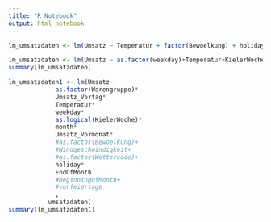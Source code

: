 ```yaml
---
title: "R Notebook"
output: html_notebook
---
```



```r
lm_umsatzdaten <- lm(Umsatz ~ Temperatur + factor(Bewoelkung) + holiday + KielerWoche + Windgeschwindigkeit + Wettercode + weekday + month + dayOfMonth + EndOfMonth + BeginningOfMonth + vorfeiertage, umsatzdaten)

lm_umsatzdaten <- lm(Umsatz ~ as.factor(weekday)+Temperatur+KielerWoche+EndOfMonth+BeginningOfMonth, umsatzdaten)
summary(lm_umsatzdaten)
```

```r
lm_umsatzdaten1 <- lm(Umsatz~
             as.factor(Warengruppe)*
             Umsatz_Vortag*
             Temperatur*
             weekday*
             as.logical(KielerWoche)*
             month*
             Umsatz_Vormonat*
             #as.factor(Bewoelkung)+
             #Windgeschwindigkeit+
             #as.factor(Wettercode)+
             holiday*
             EndOfMonth
             #BeginningOfMonth+
             #vorfeiertage
             , 
           umsatzdaten)
summary(lm_umsatzdaten1)
```


